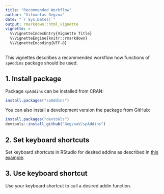 ```yaml
---
title: "Recommended Workflow"
author: "Vilmantas Gegzna"
date: "`r Sys.Date()`"
output: rmarkdown::html_vignette
vignette: >
  %\VignetteIndexEntry{Vignette Title}
  %\VignetteEngine{knitr::rmarkdown}
  %\VignetteEncoding{UTF-8}
---
```


This vignettes describes a recommended workflow how functions of `spAddins` 
package should be used.  

1. Install package
------------------
Package `spAddins` can be installed from CRAN:
```r
install.packages("spAddins")
```
You can also install a development version the package from GitHub:
```r
install.packages("devtools")
devtools::install_github("GegznaV/spAddins")
```

2. Set keyboard shortcuts
-----------------------------

Set keyboard shortcuts in RStudio for desired addins as described in 
[this example](https://rstudio.github.io/rstudioaddins/#keyboard-shorcuts).
 
3. Use keyboard shortcut
--------------------------

Use your keyboard shortcut to call a desired addin function.


